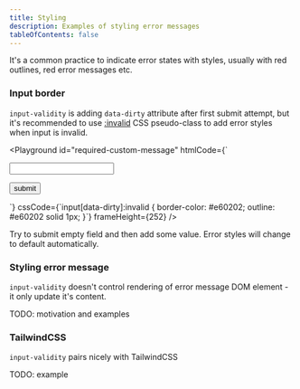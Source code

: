 ```yaml
---
title: Styling
description: Examples of styling error messages
tableOfContents: false
---
```



It's a common practice to indicate error states with styles, usually with red outlines, red error messages etc.

### Input border

`input-validity` is adding `data-dirty` attribute after first submit attempt, but it's recommended to use [:invalid](https://developer.mozilla.org/en-US/docs/Web/CSS/:invalid) CSS pseudo-class to add error styles when input is invalid.

<Playground
  id="required-custom-message"
  htmlCode={`
<form action="/submit">
  <input
    type="text"
    required
    validation-message="#error"
  />
  <p id="error"></p>
  <button>submit</button>
</form>
  `}
  cssCode={`input[data-dirty]:invalid {
  border-color: #e60202;
  outline: #e60202 solid 1px;
}`}
  frameHeight={252}
/>

Try to submit empty field and then add some value. Error styles will change to default automatically.

### Styling error message

`input-validity` doesn't control rendering of error message DOM element - it only update it's content.

TODO: motivation and examples

### TailwindCSS

`input-validity` pairs nicely with TailwindCSS

TODO: example
